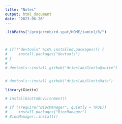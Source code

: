 ```yaml
---
title: "Notes"
output: html_document
date: "2023-06-26"
---
```


```r
.libPaths("/projectnb/rd-spat/HOME/iamin1/R/")



# if(!"devtools" %in% installed.packages()) {
#     install.packages("devtools")
# }
# 
# devtools::install_github("drieslab/Giotto@suite")


# devtools::install_github("drieslab/GiottoData")

library(Giotto)

# installGiottoEnvironment()

# if (!require("BiocManager", quietly = TRUE))
#     install.packages("BiocManager")
# BiocManager::install()

```